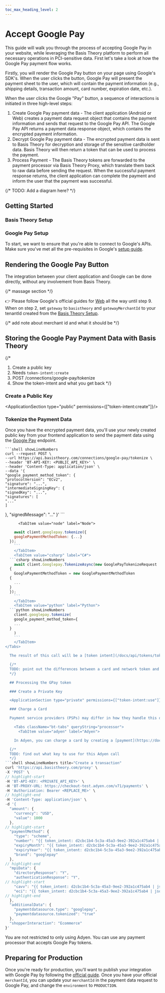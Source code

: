 ```yaml
---
toc_max_heading_level: 2
---
```




# Accept Google Pay

This guide will walk you through the process of accepting Google Pay in your website, while leveraging the Basis Theory platform to perform all necessary operations in PCI-sensitive data. First let's take a look at how the Google Pay payment flow works.

Firstly, you will render the Google Pay button on your page using Google's SDK's. When the user clicks the button, Google Pay will present the payment sheet to the user, which will contain the payment information (e.g., shipping details, transaction amount, card number, expiration date, etc.).

When the user clicks the Google "Pay" button, a sequence of interactions is initiated in three high-level steps:

1. Create Google Pay payment data - The client application (Android or Web) creates a payment data request object that contains the payment information and sends that request to the Google Pay API. The Google Pay API returns a payment data response object, which contains the encrypted payment information.
2. Decrypt Google Pay payment data - The encrypted payment data is sent to Basis Theory for decryption and storage of the sensitive cardholder data. Basis Theory will then return a token that can be used to process the payment.
3. Process Payment - The Basis Theory tokens are forwarded to the payment processor via Basis Theory Proxy, which translate them back to raw data before sending the request. When the successful payment response returns, the client application can complete the payment and inform the user that the payment was successful.

{/* TODO: Add a diagram here? */}

## Getting Started

### Basis Theory Setup

<GettingStartedSection/>

### Google Pay Setup

To start, we want to ensure that you're able to connect to Google's APIs. Make sure you've met all the pre-requisites in Google's [setup guide](https://developers.google.com/pay/api/web/guides/setup).

## Rendering the Google Pay Button

The integration between your client application and Google can be done directly, without any involvement from Basis Theory.

{/*
massage section
*/}

👉 Please follow Google's official guides for [Web](https://developers.google.com/pay/api/web/guides/tutorial) all the way until step 9. When on step 2, set `gateway` to `basistheory` and `gatewayMerchantId` to your tenantId created from the [Basis Theory Setup](#basis-theory-setup).

{/*
add note about merchant id and what it should be
*/}

## Storing the Google Pay Payment Data with Basis Theory

{/*
1. Create a public key
 1. Needs `token-intent:create`
2. POST /connections/google-pay/tokenize
3. Show the token-intent and what you get back
*/}

### Create a Public Key

<ApplicationSection type="public" permissions={["token-intent:create"]}/>

### Tokenize the Payment Data

Once you have the encrypted payment data, you'll use your newly created public key from your frontend application to send the payment data using the [Google Pay](/docs/api/orchestration/google-pay) endpoint.

<Tabs className="bt-tabs" groupId="languages">
  <TabItem value="shell" label="cURL">

    ```shell showLineNumbers
    curl --request POST \
    --url https://api.basistheory.com/connections/google-pay/tokenize \
    --header 'BT-API-KEY: <PUBLIC_API_KEY>' \
    --header 'Content-Type: application/json' \
    --data '{
    "google_payment_method_token": {
    "protocolVersion": "ECv2",
    "signature": "...",
    "intermediateSigningKey": {
    "signedKey": "...",
    "signatures": [
    "..."
    ]
  },
    "signedMessage": "..."
  }'
    ```
  </TabItem>

          <TabItem value="node" label="Node">
```javascript
    await client.googlepay.tokenize({
    googlePaymentMethodToken: {...}
  });
    ```
    </TabItem>
    <TabItem value="csharp" label="C#">
  ```csharp showLineNumbers
    await client.Googlepay.TokenizeAsync(new GooglePayTokenizeRequest
  {
    GooglePaymentMethodToken = new GooglePaymentMethodToken
  {
    ...
  }
  });
    ```
    </TabItem>
    <TabItem value="python" label="Python">
  ```python showLineNumbers
    client.googlepay.tokenize(
    google_payment_method_token={
    ...
  }
    )
    ```
    </TabItem>
</Tabs>

  The result of this call will be a [token intent](/docs/api/tokens/token-intents#token-intent-object) that you can use to process the payment. The type of token intent will either be `card` or `network_token` depending on the `AuthMethod` of the card that was available for the GPay token.

  {/*
  TODO: point out the differences between a card and network token and FPANs vs DPANs
  */}

  ## Processing the GPay token

  ### Create a Private Key

  <ApplicationSection type="private" permissions={["token-intent:use"]}/>

  ### Charge a Card

  Payment service providers (PSPs) may differ in how they handle this operation, offering workflows like "authorization and capture" or "direct charge."

    <Tabs className="bt-tabs" queryString="processor">
      <TabItem value="adyen" label="Adyen">

    In Adyen, you can charge a card by creating a [payment](https://docs.adyen.com/api-explorer/Checkout/latest/post/payments).

  {/*
  TODO: find out what key to use for this Adyen call
  */}
```shell showLineNumbers title="Create a transaction"
curl 'https://api.basistheory.com/proxy' \
-X 'POST' \
// highlight-start
-H 'BT-API-KEY: <PRIVATE_API_KEY>' \
-H 'BT-PROXY-URL: https://checkout-test.adyen.com/v71/payments' \
-H 'Authorization: Bearer <REPLACE_ME>' \
// highlight-end
-H 'Content-Type: application/json' \
-d '{
  "amount": {
    "currency": "USD",
    "value": 1000
  },
// highlight-start
  "paymentMethod": {
    "type": "scheme",
    "number": "{{ token_intent: d2cbc1b4-5c3a-45a3-9ee2-392a1c475ab4 | json: \"$.data.number\" }}",
    "expiryMonth": "{{ token_intent: d2cbc1b4-5c3a-45a3-9ee2-392a1c475ab4 | json: \"$.data\" | card_exp: \"MM\" }}",
    "expiryYear": "{{ token_intent: d2cbc1b4-5c3a-45a3-9ee2-392a1c475ab4 | json: \"$.data\" | card_exp: \"YYYY\" }}",
    "brand": "googlepay"
  },
// highlight-end
  "mpiData": {
    "directoryResponse": "Y",
    "authenticationResponse": "Y",
// highlight-start
    "cavv": "{{ token_intent: d2cbc1b4-5c3a-45a3-9ee2-392a1c475ab4 | json: \"$.data.authentication.threeds_cryptogram\" }}",
    "eci": "{{ token_intent: d2cbc1b4-5c3a-45a3-9ee2-392a1c475ab4 | json: \"$.data.authentication.eciIndicator\" }}"
// highlight-end
  },
  "additionalData": {
    "paymentdatasource.type": "googlepay",
    "paymentdatasource.tokenized": "true"
  },
  "shopperInteraction": "Ecommerce"
}'
```
  </TabItem>
</Tabs>

<Alert>You are not restricted to only using Adyen. You can use any payment processor that accepts Google Pay tokens.</Alert>

  ## Preparing for Production

  Once you're ready for production, you'll want to publish your integration with Google Pay by following the [official guide](https://developers.google.com/pay/api/web/guides/test-and-deploy/publish-your-integration). Once you have your official `merchantId`, you can update your `merchantId` in the payment data request to Google Pay, and change the `environment` to `PRODUCTION`.
